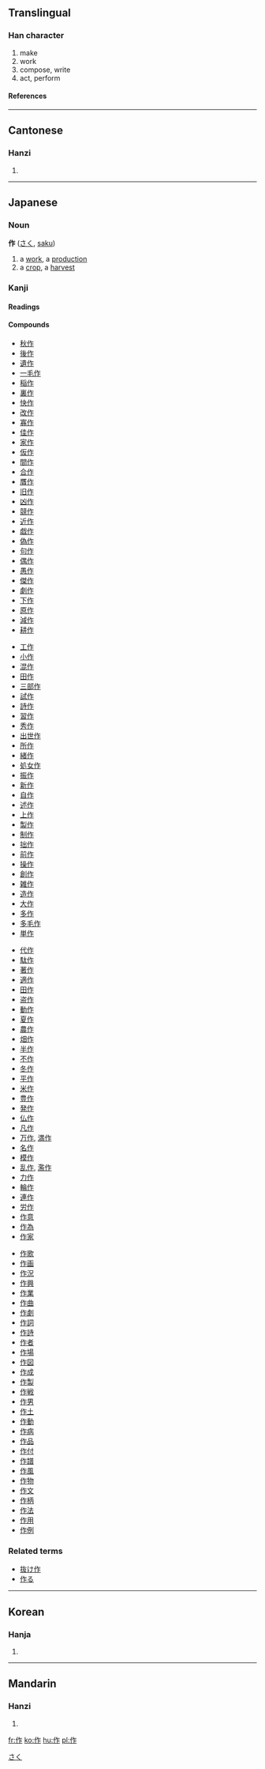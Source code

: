 ==Translingual==
{{stroke order|type=animate}}
===Han character===
{{Han char|rn=9|rad=人|as=05|sn=7|four=2821<sub>1</sub>|canj=人人尸 (OOS)}}
# make
# work
# compose, write
# act, perform
====References====
{{Han ref|kx=0099.070|dkj=00518|dj=0210.010|hdz=10134.060|uh=4F5C|ud=20316|bh=A740|bd=42816}}
----

==Cantonese==
===Hanzi===
{{yue-hanzi|jyut=|y=jok3}}
# {{defn|Cantonese}}
----
== Japanese ==


===Noun===
[[Category:Japanese nouns|さく]]
'''作''' ([[さく]], [[saku]])
# a [[work]], a [[production]]
# a [[crop]], a [[harvest]]


===Kanji===
{{ja-kanji|grade=2|rs=人05}}
====Readings====
{{ja-readings|on=[[さく]] ([[saku]]), [[さ]] ([[sa]])|kun=[[つくる]] ([[作る]], [[tsukuru]]), [[つくり]] ([[作り]], [[tsukuri]]), [[なす]] ([[nasu]])}}
====Compounds====
{{top4}}
*[[秋作]]
*[[後作]]
*[[遺作]]
*[[一毛作]]
*[[稲作]]
*[[裏作]]
*[[快作]]
*[[改作]]
*[[寡作]]
*[[佳作]]
*[[家作]]
*[[仮作]]
*[[間作]]
*[[合作]]
*[[贋作]]
*[[旧作]]
*[[凶作]]
*[[競作]]
*[[近作]]
*[[戯作]]
*[[偽作]]
*[[句作]]
*[[偶作]]
*[[愚作]]
*[[傑作]]
*[[劇作]]
*[[下作]]
*[[原作]]
*[[減作]]
*[[耕作]]
{{mid4}}
*[[工作]]
*[[小作]]
*[[混作]]
*[[田作]]
*[[三部作]]
*[[試作]]
*[[詩作]]
*[[習作]]
*[[秀作]]
*[[出世作]]
*[[所作]]
*[[緒作]]
*[[処女作]]
*[[振作]]
*[[新作]]
*[[自作]]
*[[述作]]
*[[上作]]
*[[製作]]
*[[制作]]
*[[拙作]]
*[[前作]]
*[[操作]]
*[[創作]]
*[[雑作]]
*[[造作]]
*[[大作]]
*[[多作]]
*[[多毛作]]
*[[単作]]
{{mid4}}
*[[代作]]
*[[駄作]]
*[[著作]]
*[[適作]]
*[[田作]]
*[[盗作]]
*[[動作]]
*[[夏作]]
*[[農作]]
*[[畑作]]
*[[半作]]
*[[不作]]
*[[冬作]]
*[[平作]]
*[[米作]]
*[[豊作]]
*[[発作]]
*[[仏作]]
*[[凡作]]
*[[万作]], [[満作]]
*[[名作]]
*[[模作]]
*[[乱作]], [[濫作]]
*[[力作]]
*[[輪作]]
*[[連作]]
*[[労作]]
*[[作意]]
*[[作為]]
*[[作家]]
{{mid4}}
*[[作歌]]
*[[作画]]
*[[作況]]
*[[作興]]
*[[作業]]
*[[作曲]]
*[[作劇]]
*[[作詞]]
*[[作詩]]
*[[作者]]
*[[作場]]
*[[作図]]
*[[作成]]
*[[作製]]
*[[作戦]]
*[[作男]]
*[[作土]]
*[[作動]]
*[[作病]]
*[[作品]]
*[[作付]]
*[[作譜]]
*[[作風]]
*[[作物]]
*[[作文]]
*[[作柄]]
*[[作法]]
*[[作用]]
*[[作例]]
{{bottom}}


===Related terms===
*[[抜け作]]
*[[作る]]
----

==Korean==
===Hanja===
{{ko-hanja|hangeul=[[작]], [[주]]|rv=jak, ju|mr=chak, chu}}
# {{defn|Korean}}
----
==Mandarin==
===Hanzi===
{{cmn-hanzi|pin=[[zuō]] (zuo1), [[zuó]] (zuo2), [[zuò]] (zuo4)|wg=tso<sup>1</sup>, tso<sup>2</sup>, tso<sup>4</sup>}}
# {{defn|Mandarin}}

[[fr:作]]
[[ko:作]]
[[hu:作]]
[[pl:作]]